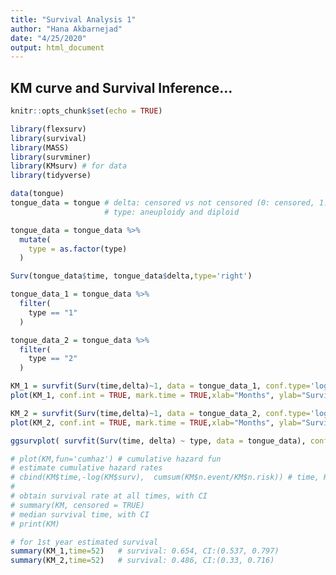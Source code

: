 ```yaml
---
title: "Survival Analysis 1"
author: "Hana Akbarnejad"
date: "4/25/2020"
output: html_document
---
```


## KM curve and Survival Inference...

```r
knitr::opts_chunk$set(echo = TRUE)

library(flexsurv)
library(survival)
library(MASS)
library(survminer)
library(KMsurv) # for data
library(tidyverse)

data(tongue)
tongue_data = tongue # delta: censored vs not censored (0: censored, 1:not censored)
                     # type: aneuploidy and diploid

tongue_data = tongue_data %>% 
  mutate(
    type = as.factor(type)
  )

Surv(tongue_data$time, tongue_data$delta,type='right')
```

```r
tongue_data_1 = tongue_data %>% 
  filter(
    type == "1"
  )

tongue_data_2 = tongue_data %>% 
  filter(
    type == "2"
  )

KM_1 = survfit(Surv(time,delta)~1, data = tongue_data_1, conf.type='log', type="kaplan-meier")
plot(KM_1, conf.int = TRUE, mark.time = TRUE,xlab="Months", ylab="Survival Probability", main="Tumor Type KM curve", cex.lab=1.5, cex.main=1.5)

KM_2 = survfit(Surv(time,delta)~1, data = tongue_data_2, conf.type='log', type="kaplan-meier")
plot(KM_2, conf.int = TRUE, mark.time = TRUE,xlab="Months", ylab="Survival Probability", main="Tumor Type KM curve", cex.lab=1.5, cex.main=1.5)

ggsurvplot( survfit(Surv(time, delta) ~ type, data = tongue_data), conf.int=TRUE)

# plot(KM,fun='cumhaz') # cumulative hazard fun
# estimate cumulative hazard rates
# cbind(KM$time,-log(KM$surv),  cumsum(KM$n.event/KM$n.risk)) # time, KM est, Nelson-Aalen Estimator
#
# obtain survival rate at all times, with CI
# summary(KM, censored = TRUE)
# median survival time, with CI
# print(KM)

# for 1st year estimated survival
summary(KM_1,time=52)   # survival: 0.654, CI:(0.537, 0.797)
summary(KM_2,time=52)   # survival: 0.486, CI:(0.33, 0.716)
```

